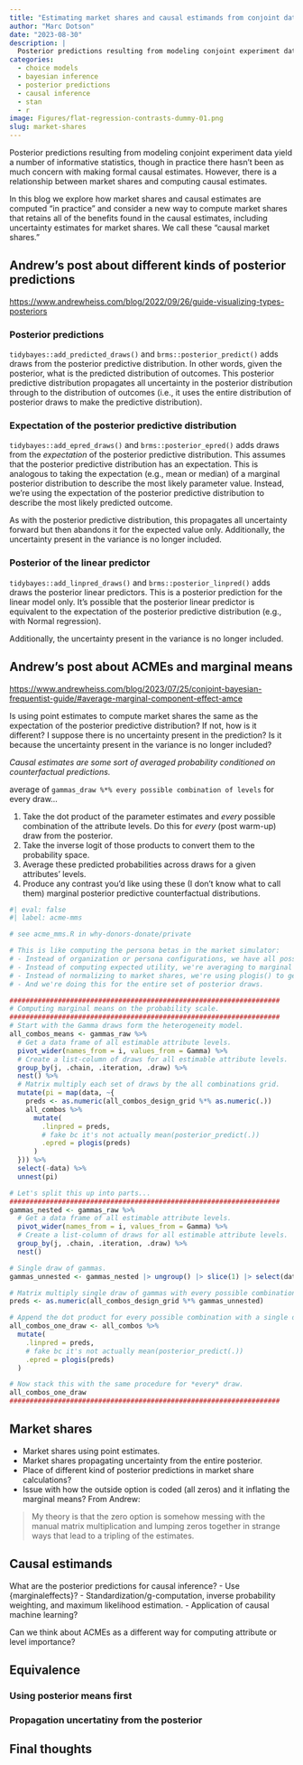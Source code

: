 ```yaml
---
title: "Estimating market shares and causal estimands from conjoint data"
author: "Marc Dotson"
date: "2023-08-30"
description: |
  Posterior predictions resulting from modeling conjoint experiment data yield a number of informative statistics, though in practice there hasn't been as much concern with making formal causal estimates.
categories:
  - choice models
  - bayesian inference
  - posterior predictions
  - causal inference
  - stan
  - r
image: Figures/flat-regression-contrasts-dummy-01.png
slug: market-shares
---
```


Posterior predictions resulting from modeling conjoint experiment data yield a number of informative statistics, though in practice there hasn't been as much concern with making formal causal estimates. However, there is a relationship between market shares and computing causal estimates.

In this blog we explore how market shares and causal estimates are computed "in practice" and consider a new way to compute market shares that retains all of the benefits found in the causal estimates, including uncertainty estimates for market shares. We call these "causal market shares."

## Andrew's post about different kinds of posterior predictions

[https://www.andrewheiss.com/blog/2022/09/26/guide-visualizing-types-posteriors](link)

### Posterior predictions

`tidybayes::add_predicted_draws()` and `brms::posterior_predict()` adds draws from the posterior predictive distribution. In other words, given the posterior, what is the predicted distribution of outcomes. This posterior predictive distribution propagates all uncertainty in the posterior distribution through to the distribution of outcomes (i.e., it uses the entire distribution of posterior draws to make the predictive distribution).

### Expectation of the posterior predictive distribution

`tidybayes::add_epred_draws()` and `brms::posterior_epred()` adds draws from the *expectation* of the posterior predictive distribution. This assumes that the posterior predictive distribution has an expectation. This is analogous to taking the expectation (e.g., mean or median) of a marginal posterior distribution to describe the most likely parameter value. Instead, we're using the expectation of the posterior predictive distribution to describe the most likely predicted outcome.

As with the posterior predictive distribution, this propagates all uncertainty forward but then abandons it for the expected value only. Additionally, the uncertainty present in the variance is no longer included.

### Posterior of the linear predictor

`tidybayes::add_linpred_draws()` and `brms::posterior_linpred()` adds draws the posterior linear predictors. This is a posterior prediction for the linear model only. It's possible that the posterior linear predictor is equivalent to the expectation of the posterior predictive distribution (e.g., with Normal regression).

Additionally, the uncertainty present in the variance is no longer included.

## Andrew's post about ACMEs and marginal means

[https://www.andrewheiss.com/blog/2023/07/25/conjoint-bayesian-frequentist-guide/#average-marginal-component-effect-amce](link)

Is using point estimates to compute market shares the same as the expectation of the posterior predictive distribution? If not, how is it different? I suppose there is no uncertainty present in the prediction? Is it because the uncertainty present in the variance is no longer included?

*Causal estimates are some sort of averaged probability conditioned on counterfactual predictions.*

average of `gammas_draw %*% every possible combination of levels` for every draw...

1. Take the dot product of the parameter estimates and *every* possible combination of the attribute levels. Do this for *every* (post warm-up) draw from the posterior.
2. Take the inverse logit of those products to convert them to the probability space.
3. Average these predicted probabilities across draws for a given attributes' levels.
4. Produce any contrast you'd like using these (I don't know what to call them) marginal posterior predictive counterfactual distributions.

```r
#| eval: false
#| label: acme-mms

# see acme_mms.R in why-donors-donate/private

# This is like computing the persona betas in the market simulator:
# - Instead of organization or persona configurations, we have all possible combinations of attribute levels.
# - Instead of computing expected utility, we're averaging to marginal means.
# - Instead of normalizing to market shares, we're using plogis() to get everything on probability scales.
# - And we're doing this for the entire set of posterior draws.

###################################################################
# Computing marginal means on the probability scale.
###################################################################
# Start with the Gamma draws form the heterogeneity model.
all_combos_means <- gammas_raw %>%
  # Get a data frame of all estimable attribute levels.
  pivot_wider(names_from = i, values_from = Gamma) %>%
  # Create a list-column of draws for all estimable attribute levels.
  group_by(j, .chain, .iteration, .draw) %>%
  nest() %>%
  # Matrix multiply each set of draws by the all combinations grid.
  mutate(pi = map(data, ~{
    preds <- as.numeric(all_combos_design_grid %*% as.numeric(.))
    all_combos %>%
      mutate(
        .linpred = preds,
        # fake bc it's not actually mean(posterior_predict(.))
        .epred = plogis(preds)
      )
  })) %>%
  select(-data) %>%
  unnest(pi)

# Let's split this up into parts...
###################################################################
gammas_nested <- gammas_raw %>%
  # Get a data frame of all estimable attribute levels.
  pivot_wider(names_from = i, values_from = Gamma) %>%
  # Create a list-column of draws for all estimable attribute levels.
  group_by(j, .chain, .iteration, .draw) %>%
  nest()

# Single draw of gammas.
gammas_unnested <- gammas_nested |> ungroup() |> slice(1) |> select(data) |> unnest(cols = c(data)) |> as.numeric()

# Matrix multiply single draw of gammas with every possible combination.
preds <- as.numeric(all_combos_design_grid %*% gammas_unnested)

# Append the dot product for every possible combination with a single draw of gammas.
all_combos_one_draw <- all_combos %>%
  mutate(
    .linpred = preds,
    # fake bc it's not actually mean(posterior_predict(.))
    .epred = plogis(preds)
  )

# Now stack this with the same procedure for *every* draw.
all_combos_one_draw
###################################################################
```

## Market shares

- Market shares using point estimates.
- Market shares propagating uncertainty from the entire posterior.
- Place of different kind of posterior predictions in market share calculations?
- Issue with how the outside option is coded (all zeros) and it inflating the marginal means? From Andrew:

> My theory is that the zero option is somehow messing with the manual matrix multiplication and lumping zeros together in strange ways that lead to a tripling of the estimates.

## Causal estimands

What are the posterior predictions for causal inference?
- Use {marginaleffects}?
- Standardization/g-computation, inverse probability weighting, and maximum likelihood estimation.
- Application of causal machine learning?

Can we think about ACMEs as a different way for computing attribute or level importance?

## Equivalence

### Using posterior means first

### Propagation uncertatiny from the posterior

## Final thoughts

